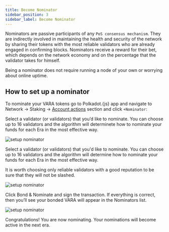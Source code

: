 ```yaml
---
title: Become Nominator
sidebar_position: 3
sidebar_label: Become Nominator
---
```



Nominators are passive participants of any `PoS consensus mechanism`. They are indirectly involved in maintaining the health and security of the network by sharing their tokens with the most reliable validators who are already engaged in confirming blocks. Nominators receive a reward for their bet, which depends on the network economy and on the percentage that the validator takes for himself.

Being a nominator does not require running a node of your own or worrying about online uptime.

## How to set up a nominator

To nominate your VARA tokens go to Polkadot.{js} app and navigate to Network → Staking → [Account actions](https://polkadot.js.org/apps/?rpc=wss%3A%2F%2Fvara.gear.rs#/staking/actions) section and click `+Nominator`:

Select a validator (or validators) that you’d like to nominate. You can choose up to 16 validators and the algorithm will determinete how to nominate your funds for each Era in the most effective way.

![setup nominator](./img/nominator-1.png)

Select a validator (or validators) that you'd like to nominate. You can choose up to 16 validators and the algorithm will determine how to nominate your funds for each Era in the most effective way.

It is worth choosing only reliable validators with a good reputation to be sure that they will not be slashed.

![setup nominator](./img/nominator-2.png)

Click Bond & Nominate and sign the transaction. If everything is correct, then you’ll see your bonded VARA will appear in the Nominators list.

![setup nominator](./img/nominator-3.png)

Congratulations! You are now nominating. Your nominations will become active in the next era.
